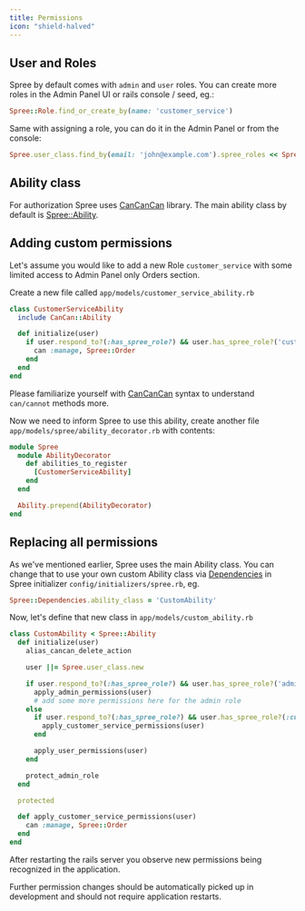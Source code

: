 ```yaml
---
title: Permissions
icon: "shield-halved"
---
```


## User and Roles

Spree by default comes with `admin` and `user` roles. You can create more roles in the Admin Panel UI or rails console / seed, eg.:

```ruby
Spree::Role.find_or_create_by(name: 'customer_service')
```

Same with assigning a role, you can do it in the Admin Panel or from the console:

```ruby
Spree.user_class.find_by(email: 'john@example.com').spree_roles << Spree::Role.find_or_create_by(name: 'customer_service')
```

## Ability class

For authorization Spree uses [CanCanCan](https://github.com/CanCanCommunity/cancancan) library. The main ability class by default is [Spree::Ability](https://github.com/spree/spree/blob/main/core/app/models/spree/ability.rb).

## Adding custom permissions

Let's assume you would like to add a new Role `customer_service` with some limited access to Admin Panel only Orders section.

Create a new file called `app/models/customer_service_ability.rb`

```ruby
class CustomerServiceAbility
  include CanCan::Ability

  def initialize(user)
    if user.respond_to?(:has_spree_role?) && user.has_spree_role?('customer_service')
      can :manage, Spree::Order
    end
  end
end
```

Please familiarize yourself with [CanCanCan](https://github.com/CanCanCommunity/cancancan) syntax to understand `can/cannot` methods more.

Now we need to inform Spree to use this ability, create another file `app/models/spree/ability_decorator.rb` with contents:

```ruby
module Spree
  module AbilityDecorator
    def abilities_to_register
      [CustomerServiceAbility]
    end
  end

  Ability.prepend(AbilityDecorator)
end
```

## Replacing all permissions

As we've mentioned earlier, Spree uses the main Ability class. You can change that to use your own custom Ability class via [Dependencies](dependencies) in Spree initializer `config/initializers/spree.rb`, eg.

```ruby
Spree::Dependencies.ability_class = 'CustomAbility'
```

Now, let's define that new class in `app/models/custom_ability.rb`

```ruby
class CustomAbility < Spree::Ability
  def initialize(user)
    alias_cancan_delete_action

    user ||= Spree.user_class.new

    if user.respond_to?(:has_spree_role?) && user.has_spree_role?('admin')
      apply_admin_permissions(user)
      # add some more permissions here for the admin role
    else 
      if user.respond_to?(:has_spree_role?) && user.has_spree_role?(:customer_service)
        apply_customer_service_permissions(user)
      end

      apply_user_permissions(user)
    end

    protect_admin_role
  end

  protected

  def apply_customer_service_permissions(user)
    can :manage, Spree::Order
  end
end
```

After restarting the rails server you observe new permissions being recognized in the application.

Further permission changes should be automatically picked up in development and should not require application restarts.
